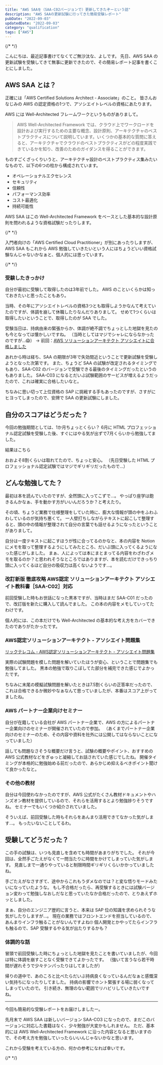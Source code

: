 ```yaml
---
title: "AWS SAAを（SAA-C02バージョンで）更新してきたぞーという話"
description: "AWS SAAの更新試験に行ってきた簡易受験レポート"
pubDate: "2022-09-03"
updatedDate: "2022-09-03"
category: "qualification"
tags: ["AWS"]
---
```


{/* <!-- textlint-disable ja-technical-writing/ja-no-weak-phrase --> */}

こんにちは、最近記事書けてなくてご無沙汰な、よしです。
先日、AWS SAA の更新試験を受験してきて無事に更新できたので、その簡易レポート記事を書くことにしました。


## AWS SAA とは？
<OG url="https://aws.amazon.com/jp/certification" />

正確には「AWS Certified Solutions Architect - Associate」のこと。
皆さんおなじみの AWS の認定資格の1つで、アソシエイトレベルの資格にあたります。

AWS には Well-Architected フレームワークというものがありまして。
<OG url="https://aws.amazon.com/jp/architecture/well-architected" />

> AWS Well-Architected Framework では、クラウド上でワークロードを設計および実行するための主要な概念、設計原則、アーキテクチャのベストプラクティスについて説明しています。いくつかの基本的な質問に答えると、アーキテクチャでクラウドのベストプラクティスがどの程度実践できているかを知り、改善のためのガイダンスを得ることができます。

ものすごくざっくりいうと、アーキテクチャ設計のベストプラクティス集みたいなもので、以下の6つの柱から構成されています。
- オペレーショナルエクセレンス
- セキュリティ
- 信頼性
- パフォーマンス効率
- コスト最適化
- 持続可能性

AWS SAA はこの Well-Architected Framework をベースとした基本的な設計原則を問われるような資格試験だったりします。


{/* <!-- textlint-disable ja-technical-writing/sentence-length --> */}

入門者向けの「AWS Certified Cloud Practitioner」が別にあったりしますが、AWS SAA もこれから AWS 勉強していきたいという人にはちょうどいい資格試験なんじゃないかなぁと、個人的には思っています。

{/* <!-- textlint-enable ja-technical-writing/sentence-length --> */}

### 受験したきっかけ
自分が最初に受験して取得したのは3年前でした。
AWS のこといくらかは知っておきたいと思ったこともあり。

当時、その年にアソシエイトレベルの資格3つとも取得しようかなんて考えていたのですが、体調を崩して休職したりなんだりありまして。
せめて1つくらいは取得したいということで、取得したのが SAA でした。

受験当日は、持病由来の緊張からか、体調が絶不調でちょっとした地獄を見たのも今となっては懐かしいですね。
（当時としてはマジでシャレにならなかったのですが...😱）
→ 前回：[AWS ソリューションアーキテクト アソシエイトに合格しました](/posts/2019-09-05-aws-saa)

あれから時は経ち、SAA の期限が3年で失効間近ということで更新試験を受験しようとなった次第です。
また、ちょうど SAA の試験が改定されるタイミングでもあり、SAA-C02 のバージョンで受験できる最後のタイミングだったというのもありました。
SAA-C03 になるとだいぶ試験範囲のサービスが増えるようだったので、これは確実に合格したいなと。

ちなみに思い切って上位資格の SAP に挑戦する手もあったのですが、さすがにヒヨってしまったので、安牌で SAA の更新試験にしました。

## 自分のスコアはどうだった？
今回の勉強期間としては、1か月ちょっとくらい？
6月に HTML プロフェッショナル認定試験を受験した後、すぐにはやる気が出ずで7月くらいから勉強してました。

結果はこちら
<ImageWrapper src="screenshots/2022/aws-saa-update/aws-saa-update-score.png" alt="AWS SAA 更新試験のスコア：796" />

おおよそ8割くらいは取れてたので、ちょっと安心。
（先日受験した HTML プロフェッショナル認定試験ではマジでギリギリだったもので...）

## どんな勉強してた？
最初は本を読んでいたのですが、全然頭に入ってこずで...。
やっぱり座学は飽きるんかなぁ、手を動かす方がいいんだろうか？と考えたり。

その頃、ちょうど業務で仕様整理をしていた時に、膨大な情報が頭の中をふわふわしているのが気持ち悪くて。
一人壁打ちしながらテキストに起こして整理すると、頭の中の情報が整理されて自分の言葉でも話せるようになったということがありまして。

自分は一度テキストに起こすほうが性に合ってるのかなと、本の内容を Notion にメモを取って整理するようにしてみたところ、だいぶ頭に入ってくるようになった感じがしました。
まぁ、人によっては本にまとまってる内容をわざわざメモを取るのか？と思われそうなところではありますが、本を読むだけできっちり頭に入ってくるほど自分の吸収力は高くないようです...。

### 改訂新版 徹底攻略 AWS認定 ソリューションアーキテクト アソシエイト教科書［SAA-C02］対応
<OG url="https://book.impress.co.jp/books/1120101067" />

前回受験した時もお世話になった黒本ですが、当時はまだ SAA-C01 だったので、改訂版を新たに購入して読んでました。
この本の内容をメモしていってたわけです。

個人的には、この本だけでも Well-Architected の基本的な考え方をカバーできたのでありがたかったです。

### AWS認定ソリューションアーキテクト - アソシエイト問題集
[リックテレコム - AWS認定ソリューションアーキテクト - アソシエイト問題集](http://www2.ric.co.jp/create/book/contents/book_1303.html)

実際の試験問題を模した問題を解いていたほうが安心、ということで問題集でも勉強してました。
黒本の勉強で取りこぼしてた部分を補完できた感じでよかったです。

ちなみに末尾の模擬試験問題を解いたときは7.5割くらいの正答率だったので、これは合格できるか微妙やなぁなんて思っていましたが、本番はスコア上がってましたね。

### AWS パートナー企業向けセミナー
自分が在籍している会社が AWS パートナー企業で、AWS の方によるパートナー企業向けのセミナーが開催されていたので参加。
（あくまでパートナー企業向けのセミナーのため、その内容や資料を社外には公開してはならないことになっていました）

話しても問題なさそうな概要だけ言うと、試験の概要やポイント、おすすめの AWS 公式教材などをぎゅっと凝縮してお話されていた感じでしたね。
開催タイミングが本格的に勉強始める前だったので、あらかじめ抑えるべきポイント聞けて良かったなと。

### その他の教材
自分は今回使わなかったのですが、AWS 公式がたくさん教材ドキュメントやハンズオン教材を提供しているので、それらを活用するとより勉強捗りそうですね。
セミナーでもいくつか紹介されていました。

そういえば、前回受験した時もそれらをあんまり活用できてなかった気がします...。
もったいないことしてるわ。

## 受験してどうだった？
この手の試験は、いつも見直しを含めても時間があまりがちでした。
それが今回は、全然手ごたえがなくて一問当たりに時間をかけてしまっていた気がします。
見直しまで一通りやっていると制限時間ギリギリくらいかかっていましたね。

手ごたえがなさすぎて、途中からこれもうダメなのでは？と変な悟りモードみたいになっていたような。
もし不合格だったら、再受験するときには試験バージョン変わって勉強しなおしだなと思っていたなか合格だったので、とりあえずホッとしました。

まぁ、自分のエンジニア歴的に言うと、本来は SAP 位の知識を求められそうな気がしたりしますが...。
現在の業務ではフロントエンドを担当しているので、あんまりインフラ触ることがないんですよね🙄
個人開発とかやってたらインフラも触るので、SAP 受験するやる気が出たりするかも？

### 体調的な話
冒頭で前回受験した時にちょっとした地獄を見たことを書いていましたが、今回は特に体調を崩すことなく受験できてよかったです。
（強いて言うなら若干時間が遅れそうで少々テンパったりはしてましたが）

帰りの道中で、あのころと比べたらだいぶ持病良くなっているんだなぁと感慨深い気持ちになったりしてました。
持病の影響でホント緊張する場に弱くなってしまっていたので。
引き続き、無理のない範囲でリハビリしていきたいですね。

---
今回も簡易的な受験レポートをお届けしましたー。

先月末で AWS SAA は新しいバージョン SAA-CO3 になったので、まだこのバージョンに対応した書籍はなく、少々勉強が大変かもしれません。
ただ、基本的には AWS Well-Architected Framework に沿った内容となると思いますので、その考え方を勉強していったらいいんじゃないかなと思います。

これから受験を考えている方の、何かの参考になれば幸いです。

{/* <!-- textlint-emable ja-technical-writing/ja-no-weak-phrase --> */}

